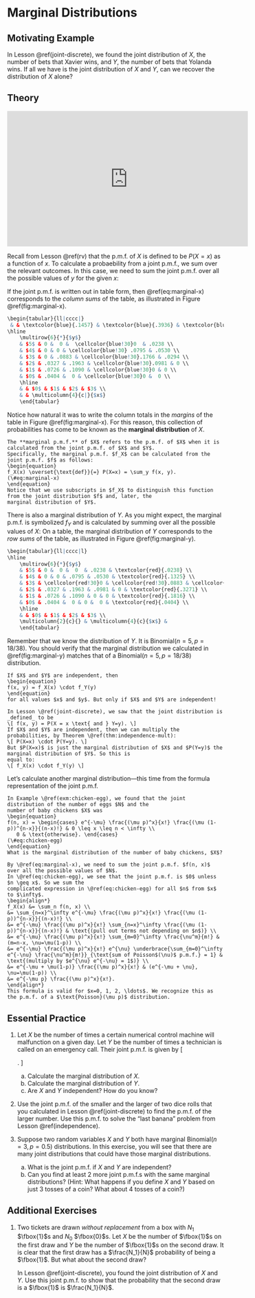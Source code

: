 # Marginal Distributions {#marginal-discrete}

## Motivating Example {-}

In Lesson \@ref(joint-discrete), we found the joint distribution of $X$, the number of bets that Xavier wins, and 
$Y$, the number of bets that Yolanda wins. If all we have is the joint distribution of $X$ and $Y$, can we recover the 
distribution of $X$ alone?


## Theory {-}

<iframe width="560" height="315" src="https://www.youtube.com/embed/cMgjahoMGrw" frameborder="0" allow="accelerometer; autoplay; encrypted-media; gyroscope; picture-in-picture" allowfullscreen></iframe>

Recall from Lesson \@ref(rv) that the p.m.f. of $X$ is defined to be $P(X = x)$ as a function of $x$. 
To calculate a probaebility from a joint p.m.f., we sum over the relevant outcomes. 
In this case, we need to sum the joint p.m.f. over all the possible values of $y$ for the 
given $x$:
\begin{equation} 
P(X = x) = \sum_y f(x, y).
(\#eq:marginal-x-example)
\end{equation}

If the joint p.m.f. is written out in table form, then \@ref(eq:marginal-x) corresponds to the _column sums_
of the table, as illustrated in Figure \@ref(fig:marginal-x).
```r
\begin{tabular}{ll|cccc|}
 & & \textcolor{blue}{.1457} & \textcolor{blue}{.3936} & \textcolor{blue}{.3542} & \textcolor{blue}{.1062} \\
\hline
	\multirow{6}{*}{$y$} 
	& $5$ & 0 &  0 &  \cellcolor{blue!30}0  & .0238 \\
	& $4$ & 0 & 0 & \cellcolor{blue!30} .0795 & .0530 \\
	& $3$ & 0 & .0883 & \cellcolor{blue!30}.1766 & .0294 \\
	& $2$ & .0327 & .1963 & \cellcolor{blue!30}.0981 & 0 \\
	& $1$ & .0726 & .1090 & \cellcolor{blue!30}0 & 0 \\
	& $0$ & .0404 &  0 & \cellcolor{blue!30}0 &  0 \\
	\hline
	& & $0$ & $1$ & $2$ & $3$ \\
	& & \multicolumn{4}{c|}{$x$} 
	\end{tabular}
```

Notice how natural it was to write the column totals in the _margins_ of the table in Figure \@ref(fig:marginal-x). For this 
reason, this collection of probabilities has come to be known as the **marginal distribution** of $X$.

```definition
The **marginal p.m.f.** of $X$ refers to the p.m.f. of $X$ when it is calculated from the joint p.m.f. of $X$ and $Y$. 
Specifically, the marginal p.m.f. $f_X$ can be calculated from the joint p.m.f. $f$ as follows:
\begin{equation} 
f_X(x) \overset{\text{def}}{=} P(X=x) = \sum_y f(x, y).
(\#eq:marginal-x)
\end{equation}
Notice that we use subscripts in $f_X$ to distinguish this function from the joint distribution $f$ and, later, the 
marginal distribution of $Y$.
```

There is also a marginal distribution of $Y$. As you might expect, the marginal p.m.f. is 
symbolized $f_Y$ and is calculated by summing over all the possible values of $X$:
\begin{equation} 
f_Y(y) \overset{\text{def}}{=} P(Y=y) \sum_x f(x, y).
(\#eq:marginal-y)
\end{equation}
On a table, the marginal distribution of $Y$ corresponds to the _row sums_ of the table,
as illustrated in Figure \@ref(fig:marginal-y).

```r
\begin{tabular}{ll|cccc|l}
\hline
	\multirow{6}{*}{$y$} 
	& $5$ & 0 &  0 &  0  & .0238 & \textcolor{red}{.0238} \\
	& $4$ & 0 & 0 & .0795 & .0530 & \textcolor{red}{.1325} \\
	& $3$ & \cellcolor{red!30}0 & \cellcolor{red!30}.0883 & \cellcolor{red!30}.1766 & \cellcolor{red!30}.0294 & \textcolor{red}{.2943} \\
	& $2$ & .0327 & .1963 & .0981 & 0 & \textcolor{red}{.3271} \\
	& $1$ & .0726 & .1090 & 0 & 0 & \textcolor{red}{.1816} \\
	& $0$ & .0404 &  0 & 0 &  0 & \textcolor{red}{.0404} \\
	\hline
	& & $0$ & $1$ & $2$ & $3$ \\
	\multicolumn{2}{c}{} & \multicolumn{4}{c}{$x$} &
	\end{tabular}
```

Remember that we know the distribution of $Y$. It is $\text{Binomial}(n=5, p=18/38)$. You 
should verify that the marginal distribution we calculated in \@ref(fig:marginal-y) matches 
that of a $\text{Binomial}(n=5, p=18/38)$ distribution.

```theorem
If $X$ and $Y$ are independent, then 
\begin{equation}
f(x, y) = f_X(x) \cdot f_Y(y)
\end{equation}
for all values $x$ and $y$. But only if $X$ and $Y$ are independent!
```

```proof
In Lesson \@ref(joint-discrete), we saw that the joint distribution is _defined_ to be 
\[ f(x, y) = P(X = x \text{ and } Y=y). \]
If $X$ and $Y$ are independent, then we can multiply the probabilities, by Theorem \@ref(thm:independence-mult):
\[ P(X=x) \cdot P(Y=y). \]
But $P(X=x)$ is just the marginal distribution of $X$ and $P(Y=y)$ the marginal distribution of $Y$. So this is 
equal to:
\[ f_X(x) \cdot f_Y(y) \]
```


Let's calculate another marginal distribution---this time from the formula representation of the joint p.m.f.

```example
In Example \@ref(exm:chicken-egg), we found that the joint distribution of the number of eggs $N$ and the 
number of baby chickens $X$ was
\begin{equation}
f(n, x) = \begin{cases} e^{-\mu} \frac{(\mu p)^x}{x!} \frac{(\mu (1-p))^{n-x}}{(n-x)!} & 0 \leq x \leq n < \infty \\
   0 & \text{otherwise}. \end{cases}
(\#eq:chicken-egg)
\end{equation}
What is the marginal distribution of the number of baby chickens, $X$?
```

```solution
By \@ref(eq:marginal-x), we need to sum the joint p.m.f. $f(n, x)$ over all the possible values of $N$. 
In \@ref(eq:chicken-egg), we see that the joint p.m.f. is $0$ unless $n \geq x$. So we sum the 
complicated expression in \@ref(eq:chicken-egg) for all $n$ from $x$ to $\infty$.
\begin{align*}
f_X(x) &= \sum_n f(n, x) \\
&= \sum_{n=x}^\infty e^{-\mu} \frac{(\mu p)^x}{x!} \frac{(\mu (1-p))^{n-x}}{(n-x)!} \\
&= e^{-\mu} \frac{(\mu p)^x}{x!} \sum_{n=x}^\infty \frac{(\mu (1-p))^{n-x}}{(n-x)!} & \text{(pull out terms not depending on $n$)} \\
&= e^{-\mu} \frac{(\mu p)^x}{x!} \sum_{m=0}^\infty \frac{\nu^m}{m!} & (m=n-x, \nu=\mu(1-p)) \\
&= e^{-\mu} \frac{(\mu p)^x}{x!} e^{\nu} \underbrace{\sum_{m=0}^\infty e^{-\nu} \frac{\nu^m}{m!}}_{\text{sum of Poisson$(\nu)$ p.m.f.} = 1} & \text{(multiply by $e^{\nu} e^{-\nu} = 1$)} \\
&= e^{-\mu + \mu(1-p)} \frac{(\mu p)^x}{x!} & (e^{-\mu + \nu}, \nu=\mu(1-p)) \\
&= e^{-\mu p} \frac{(\mu p)^x}{x!}.
\end{align*}
This formula is valid for $x=0, 1, 2, \ldots$. We recognize this as the p.m.f. of a $\text{Poisson}(\mu p)$ distribution.
```


## Essential Practice {-}

1. Let $X$ be the number of times a certain numerical control 
machine will malfunction on a given day. Let $Y$ be the number of times 
a technician is called on an emergency call. Their joint p.m.f. is given by 
\[ \begin{array}{rr|cccc}
  & 5 & 0 & .20 & .10  \\
y & 3 & .05 & .10 & .35  \\
  & 1 & .05 & .05 & .10 \\
\hline
& & 1 & 2 & 3\\
& &  & x
\end{array}. \]
    a. Calculate the marginal distribution of $X$.
    b. Calculate the marginal distribution of $Y$.
    c. Are $X$ and $Y$ independent? How do you know?
    
2. Use the joint p.m.f. of the smaller and the larger of two dice rolls that you calculated in 
Lesson \@ref(joint-discrete) to find the p.m.f. of the larger number. Use this p.m.f. to 
solve the "last banana" problem from Lesson \@ref(independence).

3. Suppose two random variables $X$ and $Y$ both have marginal $\text{Binomial}(n=3, p=0.5)$ 
distributions. In this exercise, you will see that there are many joint distributions that could 
have those marginal distributions.
    a. What is the joint p.m.f. if $X$ and $Y$ are independent?
    b. Can you find at least 2 more joint p.m.f.s with the same marginal distributions?
    (Hint: What happens if you define $X$ and $Y$ based on just 3 tosses of a coin? What about 4 tosses of a coin?)

## Additional Exercises {-}

1. Two tickets are drawn _without replacement_ from a box with $N_1$ $\fbox{1}$s and $N_0$ $\fbox{0}$s. 
Let $X$ be the number of $\fbox{1}$s on the first draw and $Y$ be the number of $\fbox{1}$s on the second draw. 
It is clear that the first draw has a $\frac{N_1}{N}$ probability of being a $\fbox{1}$. But what about the 
second draw?

    In Lesson \@ref(joint-discrete), you found the joint distribution of $X$ and $Y$. Use this joint p.m.f. to show 
that the probability that the second draw is a $\fbox{1}$ is $\frac{N_1}{N}$.
